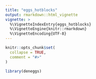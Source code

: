 ```yaml
---
title: "eggs_hotblocks"
output: rmarkdown::html_vignette
vignette: >
  %\VignetteIndexEntry{eggs_hotblocks}
  %\VignetteEngine{knitr::rmarkdown}
  %\VignetteEncoding{UTF-8}
---
```


```r
knitr::opts_chunk$set(
  collapse = TRUE,
  comment = "#>"
)
```

```r
library(deneggs)
```
